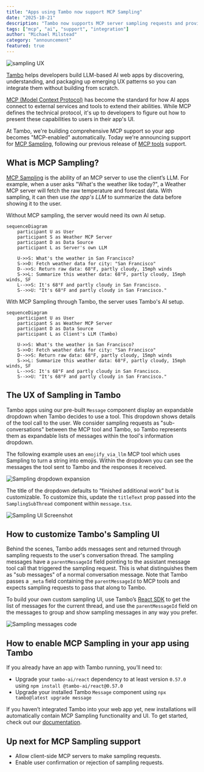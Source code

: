 ```yaml
---
title: "Apps using Tambo now support MCP Sampling"
date: "2025-10-21"
description: "Tambo now supports MCP server sampling requests and provides UI."
tags: ["mcp", "ai", "support", "integration"]
author: "Michael Milstead"
category: "announcement"
featured: true
---
```


<BlogPost title="Apps using Tambo now support MCP Sampling" author="Michael Milstead" date="October 21, 2025">

<ImageZoom>
  <img
    src="/assets/blog/mcp-sampling-support/sampling-ui.gif"
    alt="sampling UX"
    className="max-w-lg mx-auto rounded-md"
  />
</ImageZoom>

[Tambo](https://tambo.co) helps developers build LLM-based AI web apps by discovering, understanding, and packaging up emerging UX patterns so you can integrate them without building from scratch.

[MCP (Model Context Protocol)](https://modelcontextprotocol.io/docs/getting-started/intro) has become the standard for how AI apps connect to external services and tools to extend their abilities. While MCP defines the technical protocol, it's up to developers to figure out how to present these capabilities to users in their app's UI.

At Tambo, we're building comprehensive MCP support so your app becomes "MCP-enabled" automatically. Today we're announcing support for [MCP Sampling](https://modelcontextprotocol.io/docs/learn/client-concepts#sampling), following our previous release of [MCP tools](https://modelcontextprotocol.io/docs/learn/server-concepts#tools) support.

## What is MCP Sampling?

[MCP Sampling](https://modelcontextprotocol.io/docs/learn/client-concepts#sampling) is the ability of an MCP server to use the client’s LLM. For example, when a user asks "What's the weather like today?", a Weather MCP server will fetch the raw temperature and forecast data. With sampling, it can then use _the app's LLM_ to summarize the data before showing it to the user.

Without MCP sampling, the server would need its own AI setup.

```mermaid
sequenceDiagram
    participant U as User
    participant S as Weather MCP Server
    participant D as Data Source
    participant L as Server's own LLM

    U->>S: What's the weather in San Francisco?
    S->>D: Fetch weather data for city: "San Francisco"
    D-->>S: Return raw data: 68°F, partly cloudy, 15mph winds
    S->>L: Summarize this weather data: 68°F, partly cloudy, 15mph winds, SF
    L-->>S: It's 68°F and partly cloudy in San Francisco.
    S-->>U: "It's 68°F and partly cloudy in San Francisco."

```

With MCP Sampling through Tambo, the server uses Tambo's AI setup.

```mermaid
sequenceDiagram
    participant U as User
    participant S as Weather MCP Server
    participant D as Data Source
    participant L as Client's LLM (Tambo)

    U->>S: What's the weather in San Francisco?
    S->>D: Fetch weather data for city: "San Francisco"
    D-->>S: Return raw data: 68°F, partly cloudy, 15mph winds
    S->>L: Summarize this weather data: 68°F, partly cloudy, 15mph winds, SF
    L-->>S: It's 68°F and partly cloudy in San Francisco.
    S-->>U: "It's 68°F and partly cloudy in San Francisco."

```

## The UX of Sampling in Tambo

Tambo apps using our pre-built `Message` component display an expandable dropdown when Tambo decides to use a tool. This dropdown shows details of the tool call to the user. We consider sampling requests as "sub-conversations" between the MCP tool and Tambo, so Tambo represents them as expandable lists of messages within the tool's information dropdown.

The following example uses an `emojify_via_llm` MCP tool which uses Sampling to turn a string into emojis. Within the dropdown you can see the messages the tool sent to Tambo and the responses it received.

<ImageZoom>
  <img
    src="/assets/blog/mcp-sampling-support/sampling-expand.gif"
    alt="Sampling dropdown expansion"
    className="max-w-lg mx-auto rounded-md"
  />
</ImageZoom>

The title of the dropdown defaults to “finished additional work” but is customizable. To customize this, update the `titleText` prop passed into the `SamplingSubThread` component within `message.tsx`.

<ImageZoom>
  <img
    src="/assets/blog/mcp-sampling-support/custom-sampling-title.png"
    alt="Sampling UI Screenshot"
    className="max-w-md mx-auto rounded-md"
  />
</ImageZoom>

## How to customize Tambo's Sampling UI

Behind the scenes, Tambo adds messages sent and returned through sampling requests to the user's conversation thread. The sampling messages have a `parentMessageId` field pointing to the assistant message tool call that triggered the sampling request. This is what distinguishes them as "sub messages" of a normal conversation message. Note that Tambo passes a `_meta` field containing the `parentMessageId` to MCP tools and expects sampling requests to pass that along to Tambo.

To build your own custom sampling UI, use Tambo’s [React SDK](https://github.com/tambo-ai/tambo) to get the list of messages for the current thread, and use the `parentMessageId` field on the messages to group and show sampling messages in any way you prefer.

<ImageZoom>
  <img
    src="/assets/blog/mcp-sampling-support/custom-sampling-code.png"
    alt="Sampling messages code"
    className="max-w-full mx-auto rounded-md"
  />
</ImageZoom>

## How to enable MCP Sampling in your app using Tambo

If you already have an app with Tambo running, you’ll need to:

- Upgrade your `tambo-ai/react` dependency to at least version `0.57.0` using `npm install @tambo-ai/react@0.57.0`
- Upgrade your installed Tambo `Message` component using `npx tambo@latest upgrade message`

If you haven’t integrated Tambo into your web app yet, new installations will automatically contain MCP Sampling functionality and UI. To get started, check out our [documentation](https://docs.tambo.co/getting-started/quickstart).

## Up next for MCP Sampling support

- Allow client-side MCP servers to make sampling requests.
- Enable user confirmation or rejection of sampling requests.

</BlogPost>
